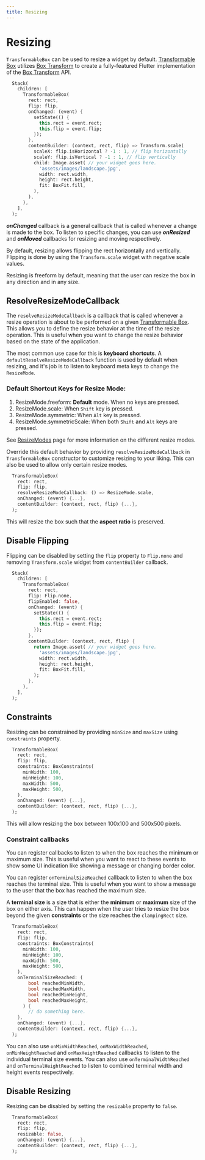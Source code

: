```yaml
---
title: Resizing
---
```


# Resizing

`TransformableBox` can be used to resize a widget by default. [Transformable Box](transformableBox) utilizes 
[Box Transform](boxTransform) to create a fully-featured Flutter implementation of the [Box Transform](boxTransform) API.

```dart title="Resizable widget"
  Stack(
    children: [
      TransformableBox(
        rect: rect,
        flip: flip,
        onChanged: (event) {
          setState(() {
            this.rect = event.rect;
            this.flip = event.flip;
          });
        },
        contentBuilder: (context, rect, flip) => Transform.scale(
          scaleX: flip.isHorizontal ? -1 : 1, // flip horizontally
          scaleY: flip.isVertical ? -1 : 1, // flip vertically
          child: Image.asset( // your widget goes here.
            'assets/images/landscape.jpg',
            width: rect.width,
            height: rect.height,
            fit: BoxFit.fill,
          ),
        ),
      ),
    ],
  );
```

<Info>**_onChanged_** callback is a general callback that is called whenever a change is made to the box. To listen to specific
changes, you can use **_onResized_** and **_onMoved_** callbacks for resizing and moving respectively.</Info>

By default, resizing allows flipping the rect horizontally and vertically. Flipping is done by using the 
`Transform.scale` widget with negative scale values.

Resizing is freeform by default, meaning that the user can resize the box in any direction and in any size.

## ResolveResizeModeCallback

The `resolveResizeModeCallback` is a callback that is called whenever a resize operation is about to be performed on a
given [Transformable Box](transformableBox). This allows you to define the resize behavior at the time of the resize 
operation. This is useful when you want to change the resize behavior based on the state of the application.

The most common use case for this is **keyboard shortcuts**. A `defaultResolveResizeModeCallback` function is used by 
default when resizing, and it's job is to listen to keyboard meta keys to change the `ResizeMode`.

### Default Shortcut Keys for Resize Mode:

1. ResizeMode.freeform: **Default** mode. When no keys are pressed.
2. ResizeMode.scale: When `Shift` key is pressed.
3. ResizeMode.symmetric: When `Alt` key is pressed.
4. ResizeMode.symmetricScale: When both `Shift` and `Alt` keys are pressed.

See [ResizeModes](/resize_modes) page for more information on the different resize modes.

Override this default behavior by providing `resolveResizeModeCallback` in `TransformableBox` constructor to customize
resizing to your liking. This can also be used to allow only certain resize modes.

```dart title="Resizing with preseving aspect ratio"
  TransformableBox(
    rect: rect,
    flip: flip,
    resolveResizeModeCallback: () => ResizeMode.scale,
    onChanged: (event) {...},
    contentBuilder: (context, rect, flip) {...},
  );
```
This will resize the box such that the **aspect ratio** is preserved.

## Disable Flipping

Flipping can be disabled by setting the `flip` property to `Flip.none` and removing `Transform.scale` widget from
`contentBuilder` callback.

```dart title="Resizable widget without flipping"
  Stack(
    children: [
      TransformableBox(
        rect: rect,
        flip: Flip.none,
        flipEnabled: false,
        onChanged: (event) {
          setState(() {
            this.rect = event.rect;
            this.flip = event.flip;
          });
        },
        contentBuilder: (context, rect, flip) {
          return Image.asset( // your widget goes here.
            'assets/images/landscape.jpg',
            width: rect.width,
            height: rect.height,
            fit: BoxFit.fill,
          );
        },
      ),
    ],
  );
```

## Constraints

Resizing can be constrained by providing `minSize` and `maxSize` using `constraints` property.

```dart title="Resizable widget with constrained resizing"
  TransformableBox(
    rect: rect,
    flip: flip,
    constraints: BoxConstraints(
      minWidth: 100,
      minHeight: 100,
      maxWidth: 500,
      maxHeight: 500,
    ),
    onChanged: (event) {...},
    contentBuilder: (context, rect, flip) {...},
  );
```
This will allow resizing the box between 100x100 and 500x500 pixels.

### Constraint callbacks

You can register callbacks to listen to when the box reaches the minimum or maximum size. This is useful when you want
to react to these events to show some UI indication like showing a message or changing border color.

You can register `onTerminalSizeReached` callback to listen to when the box reaches the terminal size. This is useful
when you want to show a message to the user that the box has reached the maximum size.

<Info>A **terminal size** is a size that is either the **minimum** or **maximum** size of the box on either axis. 
This can happen when the user tries to resize the box beyond the given **constraints** or the size reaches the 
`clampingRect` size.</Info>

```dart title="onTerminalSizeReached callback"
  TransformableBox(
    rect: rect,
    flip: flip,
    constraints: BoxConstraints(
      minWidth: 100,
      minHeight: 100,
      maxWidth: 500,
      maxHeight: 500,
    ),
    onTerminalSizeReached: (
        bool reachedMinWidth,
        bool reachedMaxWidth,
        bool reachedMinHeight,
        bool reachedMaxHeight,
      ) {
        // do something here.
    },
    onChanged: (event) {...},
    contentBuilder: (context, rect, flip) {...},
  );
```

You can also use `onMinWidthReached`, `onMaxWidthReached`, `onMinHeightReached` and `onMaxHeightReached` callbacks to 
listen to the individual terminal size events. You can also use `onTerminalWidthReached` and `onTerminalHeightReached` to listen
to combined terminal width and height events respectively.

## Disable Resizing

Resizing can be disabled by setting the `resizable` property to `false`.

```dart title="Resizable widget without resizing"
  TransformableBox(
    rect: rect,
    flip: flip,
    resizable: false,
    onChanged: (event) {...},
    contentBuilder: (context, rect, flip) {...},
  );
```

[boxTransform]: https://github.com/BirjuVachhani/box_transform/tree/main/packages/box_transform
[transformableBox]: https://github.com/BirjuVachhani/box_transform/blob/main/packages/flutter_box_transform/lib/src/transformable_box.dart